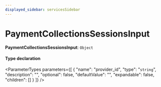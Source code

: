 ```yaml
---
displayed_sidebar: servicesSidebar
---
```



# PaymentCollectionsSessionsInput

 **PaymentCollectionsSessionsInput**: `Object`

#### Type declaration

<ParameterTypes parameters={[
  {
    "name": "provider_id",
    "type": "`string`",
    "description": "",
    "optional": false,
    "defaultValue": "",
    "expandable": false,
    "children": []
  }
]} />

